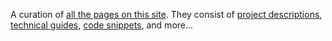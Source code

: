 A curation of [all the pages on this site](/pages). They consist of [project descriptions](/projects), [technical guides](/pages?filter=guides), [code snippets](/pages?filter=snippets), and more...
